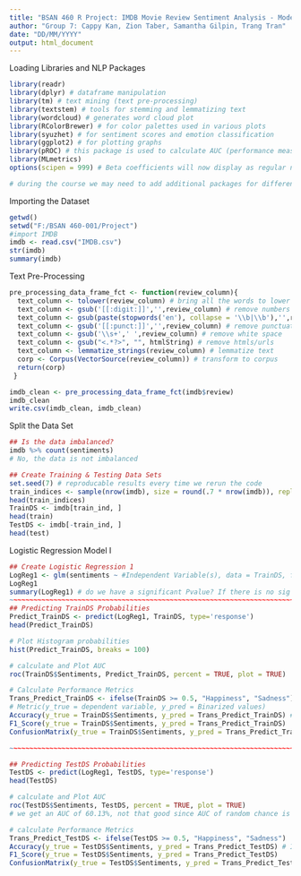 ---
title: "BSAN 460 R Project: IMDB Movie Review Sentiment Analysis - Modeling & Analysis for Faster Feedback"
author: "Group 7: Cappy Kan, Zion Taber, Samantha Gilpin, Trang Tran"
date: "DD/MM/YYYY"
output: html_document
---
Loading Libraries and NLP Packages
```{r}
library(readr)
library(dplyr) # dataframe manipulation
library(tm) # text mining (text pre-processing)
library(textstem) # tools for stemming and lemmatizing text
library(wordcloud) # generates word cloud plot
library(RColorBrewer) # for color palettes used in various plots
library(syuzhet) # for sentiment scores and emotion classification
library(ggplot2) # for plotting graphs
library(pROC) # this package is used to calculate AUC (performance measure for fitness of probabilities)
library(MLmetrics)
options(scipen = 999) # Beta coefficients will now display as regular numbers instead of scientific notation

# during the course we may need to add additional packages for different analyses
```



Importing the Dataset
```{r}
getwd()
setwd("F:/BSAN 460-001/Project")
#import IMDB
imdb <- read.csv("IMDB.csv")
str(imdb)
summary(imdb)
```



Text Pre-Processing
```{r}
pre_processing_data_frame_fct <- function(review_column){
  text_column <- tolower(review_column) # bring all the words to lower case
  text_column <- gsub('[[:digit:]]','',review_column) # remove numbers
  text_column <- gsub(paste(stopwords('en'), collapse = '\\b|\\b'),'',review_column) # remove stopwords
  text_column <- gsub('[[:punct:]]','',review_column) # remove punctuation
  text_column <- gsub('\\s+',' ',review_column) # remove white space
  text_column <- gsub("<.*?>", "", htmlString) # remove htmls/urls
  text_column <- lemmatize_strings(review_column) # lemmatize text
  corp <- Corpus(VectorSource(review_column)) # transform to corpus
  return(corp)
 }

imdb_clean <- pre_processing_data_frame_fct(imdb$review)
imdb_clean
write.csv(imdb_clean, imdb_clean)
```



Split the Data Set
```{r}
## Is the data imbalanced?
imdb %>% count(sentiments)
# No, the data is not imbalanced

## Create Training & Testing Data Sets
set.seed(7) # reproducable results every time we rerun the code
train_indices <- sample(nrow(imdb), size = round(.7 * nrow(imdb)), replace = F)
head(train_indices)
TrainDS <- imdb[train_ind, ]
head(train)
TestDS <- imdb[-train_ind, ]
head(test)
```



Logistic Regression Model I
```{r}
## Create Logistic Regression 1
LogReg1 <- glm(sentiments ~ #Independent Variable(s), data = TrainDS, family = "binomial")
LogReg1
summary(LogReg1) # do we have a significant Pvalue? If there is no sig value we can remove that independent value from the model
~~~~~~~~~~~~~~~~~~~~~~~~~~~~~~~~~~~~~~~~~~~~~~~~~~~~~~~~~~~~~~~~~~~~~~~~~~~~~~~~~~~~~~~~~~~~~~~~~~~~~~~~~
## Predicting TrainDS Probabilities
Predict_TrainDS <- predict(LogReg1, TrainDS, type='response')
head(Predict_TrainDS)

# Plot Histogram probabilities 
hist(Predict_TrainDS, breaks = 100) 

# calculate and Plot AUC
roc(TrainDS$Sentiments, Predict_TrainDS, percent = TRUE, plot = TRUE) 

# Calculate Performance Metrics
Trans_Predict_TrainDS <- ifelse(TrainDS >= 0.5, "Happiness", "Sadness") # do we want to use 0.5 or another percentage? What do we want the threshold to be?
# Metric(y_true = dependent variable, y_pred = Binarized values)
Accuracy(y_true = TrainDS$Sentiments, y_pred = Trans_Predict_TrainDS) # Is Accuracy a good metric?
F1_Score(y_true = TrainDS$Sentiments, y_pred = Trans_Predict_TrainDS)   
ConfusionMatrix(y_true = TrainDS$Sentiments, y_pred = Trans_Predict_TrainDS)

~~~~~~~~~~~~~~~~~~~~~~~~~~~~~~~~~~~~~~~~~~~~~~~~~~~~~~~~~~~~~~~~~~~~~~~~~~~~~~~~~~~~~~~~~~~~~~~~~~~~~~~~~

## Predicting TestDS Probabilities
TestDS <- predict(LogReg1, TestDS, type='response') 
head(TestDS)

# calculate and Plot AUC
roc(TestDS$Sentiments, TestDS, percent = TRUE, plot = TRUE) 
# we get an AUC of 60.13%, not that good since AUC of random chance is 50%, but similar to train set

# calculate Performance Metrics
Trans_Predict_TestDS <- ifelse(TestDS >= 0.5, "Happiness", "Sadness")
Accuracy(y_true = TestDS$Sentiments, y_pred = Trans_Predict_TestDS) # Is there a diff bt train and test data (overfitting?)
F1_Score(y_true = TestDS$Sentiments, y_pred = Trans_Predict_TestDS)   
ConfusionMatrix(y_true = TestDS$Sentiments, y_pred = Trans_Predict_TestDS)

```

